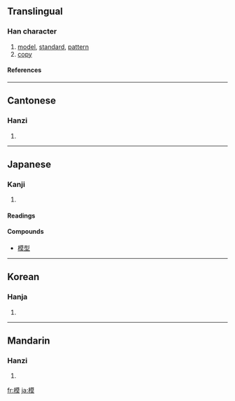 ==Translingual==
===Han character===
{{Han char|rn=75|rad=木|as=11|sn=15|four=4493<sub>4</sub>|canj=木廿日大 (DTAK)}}
# [[model]], [[standard]], [[pattern]]
# [[copy]]
====References====
{{Han ref|kx=0551.020|dkj=15453|dj=0939.030|hdz=21261.090|uh=6A21|ud=27169|bh=BCD2|bd=48338}}

----
==Cantonese==
===Hanzi===
{{yue-hanzi|jyut=|y=mou4}}
# {{defn|Cantonese}}

----
==Japanese==
===Kanji===
{{ja-kanji|grade=6|rs=木11}}
# {{defn|Japanese}} 
====Readings====
{{ja-readings|on=[[も]] (mo), [[ぼ]] (bo)|kun=[[かた]] (kata), [[のっとる]] (nottoru)}}
====Compounds====
*[[模型]]

----

==Korean==
===Hanja===
{{ko-hanja|hangeul=[[모]]|eumhun=|rv=mo|mr=mo|y=mo}}
# {{defn|Korean}}

----
==Mandarin==
===Hanzi===
{{cmn-hanzi|pin=[[mó]] ([[mo2]]), [[mú]] ([[mu2]])|wg=mo<sup>2</sup>, mu<sup>2</sup>}}
# {{defn|Mandarin}}

[[fr:模]]
[[ja:模]]